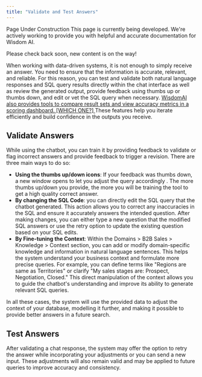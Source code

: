 ```yaml
---
title: "Validate and Test Answers"
---
```


<Tip>
  Page Under Construction
  This page is currently being developed. We're actively working to provide you with helpful and accurate documentation for Wisdom AI.

  Please check back soon, new content is on the way\!
</Tip>

When working with data-driven systems, it is not enough to simply receive an answer. You need to ensure that the information is accurate, relevant, and reliable. For this reason, you can test and validate both natural language responses and SQL query results directly within the chat interface as well as review the generated output, provide feedback using thumbs up or thumbs down, and edit or vet the SQL query when necessary. <u>WisdomAI also provides tools to compare result sets and view accuracy metrics in a scoring dashboard. [WHICH ONE?] </u>These features help you iterate efficiently and build confidence in the outputs you receive.

## Validate Answers

While using the chatbot, you can train it by providing feedback to validate or flag incorrect answers and provide feedback to trigger a revision. There are three main ways to do so:

- **Using the thumbs up/down icons**: If your feedback was thumbs down, a new window opens to let you adjust the query accordingly . The more thumbs up/down you provide, the more you will be training the tool to get a high quality correct answer.
- **By changing the SQL Code**: you can directly edit the SQL query that the chatbot generated. This action allows you to correct any inaccuracies in the SQL and ensure it accurately answers the intended question. After making changes, you can either type a new question that the modified SQL answers or use the retry option to update the existing question based on your SQL edits.
- **By Fine-tuning the Context**: Within the Domains \> B2B Sales \> Knowledge \> Context section, you can add or modify domain-specific knowledge and information in natural language sentences. This helps the system understand your business context and formulate more precise queries. For example, you can define terms like "Regions are same as Territories" or clarify "My sales stages are: Prospect, Negotiation, Closed." This direct manipulation of the context allows you to guide the chatbot's understanding and improve its ability to generate relevant SQL queries.

In all these cases, the system will use the provided data to adjust the context of your database, modelling it further, and making it possible to provide better answers in a future search.

## Test Answers

After validating a chat response, the system may offer the option to retry the answer while incorporating your adjustments or you can send a new input. These adjustments will also remain valid and may be applied to future queries to improve accuracy and consistency.